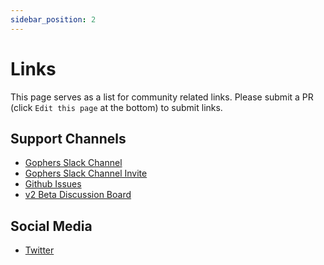 ```yaml
---
sidebar_position: 2
---
```


# Links

This page serves as a list for community related links. Please submit a PR (click `Edit this page` at the bottom)
to submit links.

## Support Channels

 - [Gophers Slack Channel](https://gophers.slack.com/messages/CJ4P9F7MZ/)
 - [Gophers Slack Channel Invite](https://invite.slack.golangbridge.org/)
 - [Github Issues](https://github.com/wailsapp/wails/issues)
 - [v2 Beta Discussion Board](https://github.com/wailsapp/wails/discussions/828)

## Social Media

 - [Twitter](https://twitter.com/wailsapp)